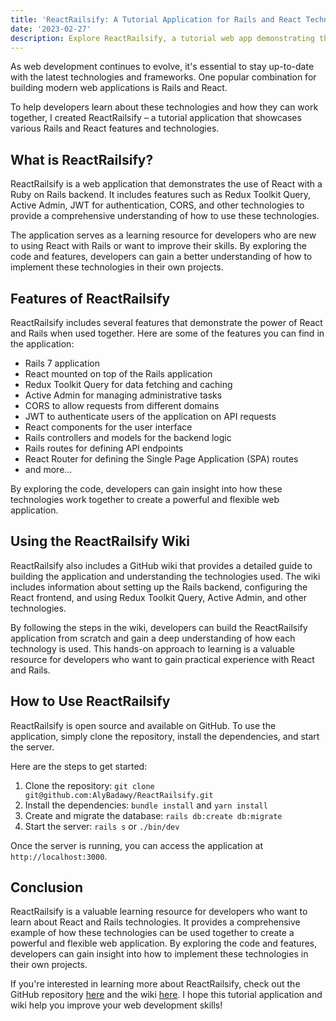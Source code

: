 ```yaml
---
title: 'ReactRailsify: A Tutorial Application for Rails and React Technologies'
date: '2023-02-27'
description: Explore ReactRailsify, a tutorial web app demonstrating the fusion of React and Ruby on Rails, equipped with Redux Toolkit Query, Active Admin, JWT authentication, CORS, and more for a comprehensive learning experience in modern web development.
---
```


As web development continues to evolve, it's essential to stay up-to-date with the latest technologies and frameworks. One popular combination for building modern web applications is Rails and React.

To help developers learn about these technologies and how they can work together, I created ReactRailsify – a tutorial application that showcases various Rails and React features and technologies.

## What is ReactRailsify?

ReactRailsify is a web application that demonstrates the use of React with a Ruby on Rails backend. It includes features such as Redux Toolkit Query, Active Admin, JWT for authentication, CORS, and other technologies to provide a comprehensive understanding of how to use these technologies.

The application serves as a learning resource for developers who are new to using React with Rails or want to improve their skills. By exploring the code and features, developers can gain a better understanding of how to implement these technologies in their own projects.

## Features of ReactRailsify

ReactRailsify includes several features that demonstrate the power of React and Rails when used together. Here are some of the features you can find in the application:

- Rails 7 application
- React mounted on top of the Rails application
- Redux Toolkit Query for data fetching and caching
- Active Admin for managing administrative tasks
- CORS to allow requests from different domains
- JWT to authenticate users of the application on API requests
- React components for the user interface
- Rails controllers and models for the backend logic
- Rails routes for defining API endpoints
- React Router for defining the Single Page Application (SPA) routes
- and more...

By exploring the code, developers can gain insight into how these technologies work together to create a powerful and flexible web application.

## Using the ReactRailsify Wiki

ReactRailsify also includes a GitHub wiki that provides a detailed guide to building the application and understanding the technologies used. The wiki includes information about setting up the Rails backend, configuring the React frontend, and using Redux Toolkit Query, Active Admin, and other technologies.

By following the steps in the wiki, developers can build the ReactRailsify application from scratch and gain a deep understanding of how each technology is used. This hands-on approach to learning is a valuable resource for developers who want to gain practical experience with React and Rails.

## How to Use ReactRailsify

ReactRailsify is open source and available on GitHub. To use the application, simply clone the repository, install the dependencies, and start the server.

Here are the steps to get started:

1. Clone the repository: `git clone git@github.com:AlyBadawy/ReactRailsify.git`
2. Install the dependencies: `bundle install` and `yarn install`
3. Create and migrate the database: `rails db:create db:migrate`
4. Start the server: `rails s` or `./bin/dev`

Once the server is running, you can access the application at `http://localhost:3000`.

## Conclusion

ReactRailsify is a valuable learning resource for developers who want to learn about React and Rails technologies. It provides a comprehensive example of how these technologies can be used together to create a powerful and flexible web application. By exploring the code and features, developers can gain insight into how to implement these technologies in their own projects.

If you're interested in learning more about ReactRailsify, check out the GitHub repository [here](https://github.com/AlyBadawy/ReactRailsify) and the wiki [here](https://github.com/AlyBadawy/ReactRailsify/wiki). I hope this tutorial application and wiki help you improve your web development skills!
